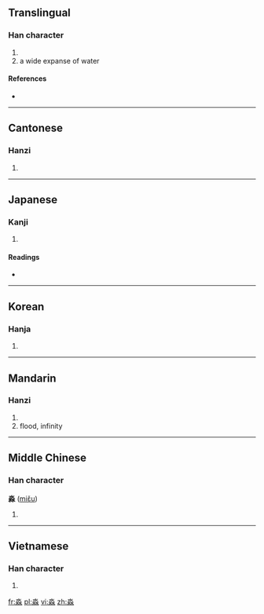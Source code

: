 ==Translingual==

===Han character===
{{Han char|rn=85|rad=水|as=08|sn=12|four=1223<sub>2</sub>|canj=水水水 (EEE)}}

# {{defn|Han|sort=水08}}
#a wide expanse of water

====References====
* {{Han ref|kx=0632.200|dkj=17699|dj=1039.030|hdz=31637.050|uh=6DFC|ud=28156|bh=D9E7|bd=55783}}

----

==Cantonese==

===Hanzi===
{{yue-hanzi|jyut=|y=miu5}}

# {{defn|Cantonese|sort=水08}}

----

==Japanese==

===Kanji===
{{ja-kanji|grade=|rs=水08}}

# {{defn|Japanese|sort=水08}}

====Readings====
* {{ja-readings|on=[[びょう]] (byō), [[みょう]] (myō)|kun=[[ひろい]] (hiroi)}}

----

==Korean==

===Hanja===
{{ko-hanja|hangeul=묘|eumhun=|rv=myo|mr=myo|y=myo}}

# {{defn|Korean|sort=水08}}

----

==Mandarin==

===Hanzi===
{{cmn-hanzi|pin=[[miǎo]] ([[miao3]]), [[ruò]] ([[ruo4]])|wg=miao<sup>3</sup>, jo<sup>4</sup>}}

# {{defn|Mandarin|sort=水08}}
#flood, infinity

----

==Middle Chinese==

===Han character===
'''淼''' ([[miɛ̌u]])

# {{defn|Middle Chinese|sort=水08}}

----

==Vietnamese==

===Han character===
{{vi-hantu|[[miểu]], [[diễu]]|rs=水08}}

# {{defn|Vietnamese|sort=水08}}

[[fr:淼]]
[[pl:淼]]
[[vi:淼]]
[[zh:淼]]
